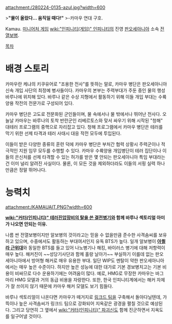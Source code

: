 attachment:/280224-0135-azul.jpg?width=600

>'''"물이 올랐다… 움직일 때다!"'''
>-카마우 연대 구호.

Kamau. [[미니어처 게임]] [[wiki:"인피니티(게임)" 인피니티]]의 진영 [[판오세아니아]] 소속 [[전열보병]].

[[목차]]
= 배경 스토리 =
카마우란 케냐의 키쿠유어로 "조용한 전사"를 뜻하는 말로, 카마우 병단은 판오세아니아 신속 개입 사단의 최정예 병사들이다. 카마우의 본부는 주력부대가 주둔 중인 물의 행성 바루나에 위치해 있다. 바루나 같은 수상 지형에서 활동하기 위해 이들 개입 부대는 수륙양용 작전의 전문가로 구성되어 있다.

카마우 병단은 고도로 전문화된 군인들이며, 물 속에서나 물 밖에서나 뛰어난 전사다. 오늘날 카마우는 바루나의 토착 반란군인 리베르토스와 맞서 싸우기 위해 시작된 "청해" 대테러 프로그램의 중핵으로 자리잡고 있다. 청해 프로그램에서 카마우 병단은 테러를 막기 위한 선제 타격과 테러 사태시 대응 작전 모두에 투입된다.

이들이 받은 다양한 종류의 훈련 덕에 카마우 병단은 부처간 협력 상황시 주력군이나 적극적인 지원 임무 모두를 수행할 수 있다. 카마우 수륙양용 개입병단이 테러 집단이나 이들의 은신처를 선제 타격할 수 있는 허가를 받은 몇 안되는 판오세아니아 특임 부대라는 건 이미 널리 알려진 사실이다. 물론, 이 모든 것을 제외하더라도 이들의 서핑 실력 하나만큼은 정말 뛰어나다.


= 능력치 =
attachment:/KAMAUAIT.PNG?width=600

'''[[wiki:"커터(인피니티)" 테러진압장비의 탈을 쓴 결전병기]]와 함께 바루나 섹토리얼 아미가 나오면 안되는 이유.'''

나름 싼 전열보병이지만 알보병의 것이라고는 믿을 수 없을만큼 준수한 사격솜씨를 보유하고 있으며, 수중에서도 활동하는 부대여서인지 유독 BTS가 높다. 일개 알보병이 '''[[아퀼라 근위대]]'''와 동일한 BTS를 들고 있어 나노병기나 해킹, 바이러스 병기에 대해 저항력이 매우 높다. 해커진이 ~~성당기사단과 함께 홀랑 날아가~~ 부실하기 이를데 없는 판오세아니아에서 방어형 해커로 매우 유용한 부대. 일단 WIP도 멘탈이 약한 판오세아니아에서는 매우 높은 수준이다. 하지만 높은 성능에 대한 대가로 기본 경보병치고는 기본 비용이 비싸므로 다수 운용하기에는 어려움이 많다. 예로, HMG로 무장한 카마우는 바그마리 HMG 모델과 거의 동급 비용을 자랑한다. 또한, 한국 인피니티계에서는 해커 자체가 잘 쓰이지 않기 때문에 카마우 해커 모델도 보기 힘들다.

바루나 섹토리얼이 나온다면 카마우가 떼거지로 [[링크드 팀]]을 구축해서 돌아다닐텐데, 가뜩이나 높은 사격솜씨가 링크드 팀으로 강화되어 지옥같은 광경을 펼칠 것으로 예상된다. 그리고 당연히 그 옆에서 [[wiki:"커터(인피니티)" 파괴신]]도 함께 진군하면서 지옥도를 일구어낼 것이다.
